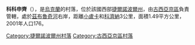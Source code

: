 {{coord|49|19|52|N|26|13|7|E|scale:30000|display=title}}

'''科科申齊'''（{{lang-uk|Кокошинці}}），是[[烏克蘭|烏克蘭]]的村落，位於該國西部[[捷爾諾波爾州|捷爾諾波爾州]]，由[[古西亞京區|古西亞京區]]負責管轄，處於[[茲布魯奇河|茲布魯奇河]]右岸，距離[[小盧卡|小盧卡]]和[[科濟納_(古西亞京區)|科濟納]]3公里，面積1.49平方公里，2001年人口176。

{{DEFAULTSORT:Кокошинці}}
[[Category:捷爾諾波爾州村落|Category:捷爾諾波爾州村落]]
[[Category:古西亞京區村落|Category:古西亞京區村落]]


{{Ternopil-geo-stub}}